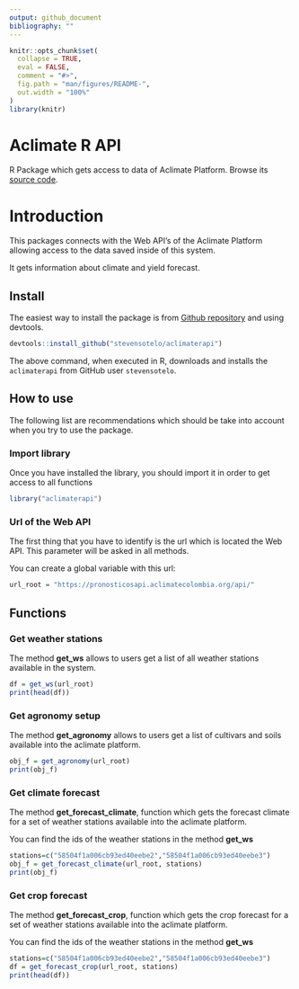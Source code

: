 ```yaml
---
output: github_document
bibliography: ""
---
```


<!-- README.md is generated from README.Rmd. Please edit that file -->

```r
knitr::opts_chunk$set(
  collapse = TRUE,
  eval = FALSE,
  comment = "#>",
  fig.path = "man/figures/README-",
  out.width = "100%"
)
library(knitr)
```

# Aclimate R API

R Package which gets access to data of Aclimate Platform. Browse its [source code](https://github.com/stevensotelo/aclimaterapi/).

# Introduction

This packages connects with the Web API's of the Aclimate Platform allowing access to the data saved inside of this system.

It gets information about climate and yield forecast.

## Install

The easiest way to install the package is from [Github repository](https://github.com/stevensotelo/aclimaterapi/) and using devtools.

```r
devtools::install_github("stevensotelo/aclimaterapi")
```

The above command, when executed in R, downloads and installs the `aclimaterapi` from GitHub user `stevensotelo`.

## How to use

The following list are recommendations which should be take into account when you try to use the package.

### Import library

Once you have installed the library, you should import it in order to get access to all functions

```r
library("aclimaterapi")
```

### Url of the Web API

The first thing that you have to identify is the url which is located the Web API. This parameter will be asked in all methods. 

You can create a global variable with this url:

```r
url_root = "https://pronosticosapi.aclimatecolombia.org/api/"
```

## Functions

### Get weather stations

The method **get_ws** allows to users get a list of all weather stations available in the system.

```r
df = get_ws(url_root)
print(head(df))
```

### Get agronomy setup

The method **get_agronomy** allows to users get a list of cultivars and soils available into the aclimate platform.

```r
obj_f = get_agronomy(url_root)
print(obj_f)
```

### Get climate forecast

The method **get_forecast_climate**, function which gets the forecast climate for a set of weather stations available into the aclimate platform.

You can find the ids of the weather stations in the method **get_ws**

```r
stations=c("58504f1a006cb93ed40eebe2","58504f1a006cb93ed40eebe3")
obj_f = get_forecast_climate(url_root, stations)
print(obj_f)
```

### Get crop forecast

The method **get_forecast_crop**, function which gets the crop forecast for a set of weather stations available into the aclimate platform.

You can find the ids of the weather stations in the method **get_ws**

```r
stations=c("58504f1a006cb93ed40eebe2","58504f1a006cb93ed40eebe3")
df = get_forecast_crop(url_root, stations)
print(head(df))
```